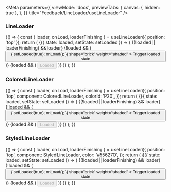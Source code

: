 
<Meta
  parameters={{
    viewMode: 'docs',
    previewTabs: {
      canvas: { hidden: true },
    },
  }}
  title="Feedback/LineLoader/useLineLoader"
/>

<PageTitle src="components/LineLoader" title="useLineLoader" />

### LineLoader

<Canvas>
  <Story name="LineLoader">
    {() => {
      const { loader, onLoad, loaderFinishing } = useLineLoader({ position: 'top' });
      return (
        <StateWrapper initialState={false}>
          {({ state: loaded, setState: setLoaded }) => (
            <Rhythm grouped pt={3} style={{ position: 'relative' }}>
              {(!loaded || loaderFinishing) && loader}
              {!loaded && (
                <Button
                  color="primary"
                  onClick={() => {
                    setLoaded(true);
                    onLoad();
                  }}
                  shape="brick"
                  weight="shaded"
                >
                  Trigger loaded state
                </Button>
              )}
              {loaded && (
                <Button disabled imitation as="div" color="neutral" shape="brick" weight="shaded">
                  Loaded
                </Button>
              )}
            </Rhythm>
          )}
        </StateWrapper>
      );
    }}
  </Story>
</Canvas>

### ColoredLineLoader

<Canvas>
  <Story name="ColoredLineLoader">
    {() => {
      const { loader, onLoad, loaderFinishing } = useLineLoader({
        position: 'top',
        component: ColoredLineLoader,
        colorId: 'P20',
      });
      return (
        <StateWrapper initialState={false}>
          {({ state: loaded, setState: setLoaded }) => (
            <Rhythm grouped pt={3} style={{ position: 'relative' }}>
              {(!loaded || loaderFinishing) && loader}
              {!loaded && (
                <Button
                  color="primary"
                  onClick={() => {
                    setLoaded(true);
                    onLoad();
                  }}
                  shape="brick"
                  weight="shaded"
                >
                  Trigger loaded state
                </Button>
              )}
              {loaded && (
                <Button disabled imitation as="div" color="neutral" shape="brick" weight="shaded">
                  Loaded
                </Button>
              )}
            </Rhythm>
          )}
        </StateWrapper>
      );
    }}
  </Story>
</Canvas>

### StyledLineLoader

<Canvas>
  <Story name="StyledLineLoader">
    {() => {
      const { loader, onLoad, loaderFinishing } = useLineLoader({
        position: 'top',
        component: StyledLineLoader,
        color: '#556270',
      });
      return (
        <StateWrapper initialState={false}>
          {({ state: loaded, setState: setLoaded }) => (
            <Rhythm grouped pt={3} style={{ position: 'relative' }}>
              {(!loaded || loaderFinishing) && loader}
              {!loaded && (
                <Button
                  color="primary"
                  onClick={() => {
                    setLoaded(true);
                    onLoad();
                  }}
                  shape="brick"
                  weight="shaded"
                >
                  Trigger loaded state
                </Button>
              )}
              {loaded && (
                <Button disabled imitation as="div" color="neutral" shape="brick" weight="shaded">
                  Loaded
                </Button>
              )}
            </Rhythm>
          )}
        </StateWrapper>
      );
    }}
  </Story>
</Canvas>
